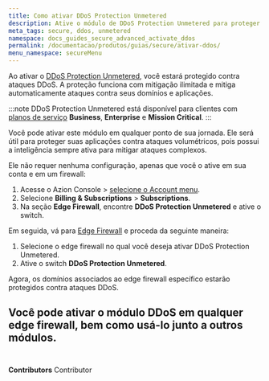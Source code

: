 ```yaml
---
title: Como ativar DDoS Protection Unmetered
description: Ative o módulo de DDoS Protection Unmetered para proteger suas aplicações contra ataques volumétricos.
meta_tags: secure, ddos, unmetered
namespace: docs_guides_secure_advanced_activate_ddos
permalink: /documentacao/produtos/guias/secure/ativar-ddos/
menu_namespace: secureMenu
---
```



Ao ativar o [DDoS Protection Unmetered](/pt-br/documentacao/produtos/secure/edge-firewall/ddos-protection/), você estará protegido contra ataques DDoS. A proteção funciona com mitigação ilimitada e mitiga automaticamente ataques contra seus domínios e aplicações.

:::note
DDoS Protection Unmetered está disponível para clientes com [planos de serviço](https://www.azion.com/pt-br/precos/#planos) **Business**, **Enterprise** e **Mission Critical**.
:::

Você pode ativar este módulo em qualquer ponto de sua jornada. Ele será útil para proteger suas aplicações contra ataques volumétricos, pois possui a inteligência sempre ativa para mitigar ataques complexos.

Ele não requer nenhuma configuração, apenas que você o ative em sua conta e em um firewall:

1. Acesse o Azion Console > [selecione o Account menu](/pt-br/documentacao/produtos/guias/como-acessar-o-rtm/#gerenciar-a-conta).
2. Selecione **Billing & Subscriptions** > **Subscriptions**.
3. Na seção **Edge Firewall**, encontre **DDoS Protection Unmetered** e ative o switch.

Em seguida, vá para [Edge Firewall](/pt-br/documentacao/produtos/secure/edge-firewall/) e proceda da seguinte maneira:

1. Selecione o edge firewall no qual você deseja ativar DDoS Protection Unmetered.
2. Ative o switch **DDoS Protection Unmetered**.

Agora, os domínios associados ao edge firewall específico estarão protegidos contra ataques DDoS.

Você pode ativar o módulo DDoS em qualquer edge firewall, bem como usá-lo junto a outros módulos.
<br /><br />
---

**Contributors** <ContributorList>Contributor</ContributorList>
